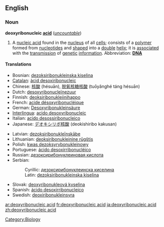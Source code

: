 ==English==
===Noun===
'''deoxyribonucleic [[acid]]''' (''[[uncountable]]'')
{{wikipediapar|DNA}}

#A [[nucleic acid]] found in the [[nucleus]] of all [[cell]]s; consists of a [[polymer]] formed from [[nucleotide]]s and [[shaped]] into a [[double]] [[helix]]; it is [[associated]] with the [[transmission]] of [[genetic]] [[information]]. Abbreviation: '''[[DNA]]'''

====Translations====
<!--Put the full forms only in this table. The translations of the abbreviation belong the translation table for "DNA", not here-->
{{top}}
*Bosnian: [[dezoksiribonukleinska kiselina]] {{f}}
*[[Catalan]]: [[àcid desoxiribonucleic]]
*Chinese: [[核酸]] (hésuān), [[脱氧核糖核酸]] (tuōyǎnghé táng hésuān)
*Dutch: [[desoxyribonucleïnezuur]]
*Finnish: [[deoksiribonukleiinihappo]]
*French: [[acide désoxyribonucléique]] {{m}}
*German: [[Desoxyribonukleinsäure]] {{f}}
*[[Interlingua]]: [[acido desoxyribonucleic]]
*Italian: [[acido desossiribonucleico]] {{m}}
*Japanese: [[デオキシリボ核酸]] (deokishiribo kakusan)
{{mid}}
*Latvian: [[dezoksiribonukleīnskābe]]
*Lithuanian: [[deoksiribonukleinine rūgštis]]
*Polish: [[kwas dezoksyrybonukleinowy]] {{m}}
*Portuguese: [[ácido desoxirribonucléico]]
*Russian: [[дезоксирибонуклеиновая кислота]] {{Unicode|(dɛsoksiribonukleínovaja kislotá)}} {{f}}
*Serbian:
*:Cyrillic: [[дезоксирибонуклеинска киселина]] {{f}}
*:Latin: [[dezoksiribonukleinska kiselina]] {{f}}
*Slovak: [[deoxyribonukleová kyselina]] {{f}}
*Spanish: [[ácido desoxirribonucleico]] {{m}}
*Swedish: [[deoxiribonukleinsyra]] {{c}}
{{bottom}}

[[Category:Biology]]

[[ar:deoxyribonucleic acid]]
[[fr:deoxyribonucleic acid]]
[[ja:deoxyribonucleic acid]]
[[zh:deoxyribonucleic acid]]